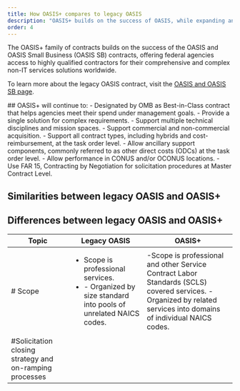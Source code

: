 ```yaml
---
title: How OASIS+ compares to legacy OASIS 
description: "OASIS+ builds on the success of OASIS, while expanding and streamlining its features. Learn more about how OASIS+ compares to its predecessor."
order: 4
---
```


The OASIS+ family of contracts builds on the success of the OASIS and OASIS Small Business (OASIS SB) contracts, offering federal agencies access to highly qualified contractors for their comprehensive and complex non-IT services solutions worldwide.

To learn more about the legacy OASIS contract, visit the [OASIS and OASIS SB page](https://www.gsa.gov/buy-through-us/products-and-services/professional-services/buy-services/oasis-and-oasis-small-business?topnav=buy-through-us).

<GradientBox>
##  OASIS+ will continue to: 
- Designated by OMB as Best-in-Class contract that helps agencies meet their spend under management goals.
- Provide a single solution for complex requirements.
- Support multiple technical disciplines and mission spaces.
- Support commercial and non-commercial acquisition.
- Support all contract types, including hybrids and cost-reimbursement, at the task order level.
- Allow ancillary support components, commonly referred to as other direct costs (ODCs) at the task order level.
- Allow performance in CONUS and/or OCONUS locations.
- Use FAR 15, Contracting by Negotiation for solicitation procedures at Master Contract Level.
</GradientBox>

## Similarities between legacy OASIS and OASIS+


## Differences between legacy OASIS and OASIS+
| Topic | Legacy OASIS | OASIS+
| --------------------------| --------------------------| --------------------------|
| # Scope | <ul> <li> Scope is professional services.</li> <li> - Organized by size standard into pools of unrelated NAICS codes. </li> </ul> | -Scope is professional and other Service Contract Labor Standards (SCLS) covered services. -Organized by related services into domains of individual NAICS codes. |
| #Solicitation closing strategy and on-ramping processes | | | 




